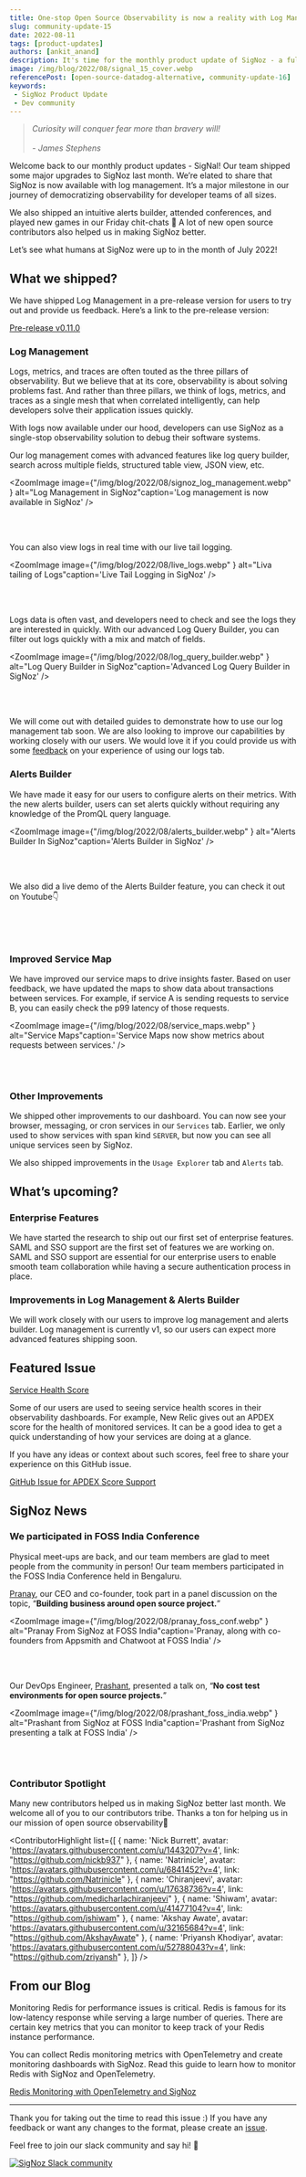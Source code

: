 ```yaml
---
title: One-stop Open Source Observability is now a reality with Log Management in SigNoz - SigNal 15
slug: community-update-15
date: 2022-08-11
tags: [product-updates]
authors: [ankit_anand]
description: It's time for the monthly product update of SigNoz - a full-stack open-source APM tool. Find out what we've been upto at SigNoz during July, 2022.
image: /img/blog/2022/08/signal_15_cover.webp
referencePost: [open-source-datadog-alternative, community-update-16]
keywords:
 - SigNoz Product Update
 - Dev community
---
```



<head>
  <link rel="canonical" href="https://signoz.io/blog/community-update-15/"/>
</head>

> *Curiosity will conquer fear more than bravery will!*<br></br>
*- James Stephens*
> 

Welcome back to our monthly product updates - SigNal! Our team shipped some major upgrades to SigNoz last month. We’re elated to share that SigNoz is now available with log management. It’s a major milestone in our journey of democratizing observability for developer teams of all sizes.



We also shipped an intuitive alerts builder, attended conferences, and played new games in our Friday chit-chats 🥳 A lot of new open source contributors also helped us in making SigNoz better.

Let’s see what humans at SigNoz were up to in the month of July 2022!

## What we shipped?

We have shipped Log Management in a pre-release version for users to try out and provide us feedback. Here’s a link to the pre-release version:

[Pre-release v0.11.0](https://github.com/SigNoz/signoz/releases/tag/v0.11.0-rc.1)

### Log Management

Logs, metrics, and traces are often touted as the three pillars of observability. But we believe that at its core, observability is about solving problems fast. And rather than three pillars, we think of logs, metrics, and traces as a single mesh that when correlated intelligently, can help developers solve their application issues quickly.

With logs now available under our hood, developers can use SigNoz as a single-stop observability solution to debug their software systems.

Our log management comes with advanced features like log query builder, search across multiple fields, structured table view, JSON view, etc.

<ZoomImage
    image={"/img/blog/2022/08/signoz_log_management.webp" } alt="Log Management in SigNoz"caption='Log management is now available in SigNoz'
/>

<br></br>

You can also view logs in real time with our live tail logging.

<ZoomImage
    image={"/img/blog/2022/08/live_logs.webp" } alt="Liva tailing of Logs"caption='Live Tail Logging in SigNoz'
/>

<br></br>

Logs data is often vast, and developers need to check and see the logs they are interested in quickly. With our advanced Log Query Builder, you can filter out logs quickly with a mix and match of fields.

<ZoomImage
    image={"/img/blog/2022/08/log_query_builder.webp" } alt="Log Query Builder in SigNoz"caption='Advanced Log Query Builder in SigNoz'
/>

<br></br>

We will come out with detailed guides to demonstrate how to use our log management tab soon. We are also looking to improve our capabilities by working closely with our users. We would love it if you could provide us with some [feedback](https://github.com/SigNoz/signoz/discussions/1513) on your experience of using our logs tab.

### Alerts Builder

We have made it easy for our users to configure alerts on their metrics. With the new alerts builder, users can set alerts quickly without requiring any knowledge of the PromQL query language.

<ZoomImage
    image={"/img/blog/2022/08/alerts_builder.webp" } alt="Alerts Builder In SigNoz"caption='Alerts Builder in SigNoz'
/>

<br></br>

We also did a live demo of the Alerts Builder feature, you can check it out on Youtube👇

<p>&nbsp;</p>

<Youtube id="oQFMfEc9JNI"  />

<p>&nbsp;</p>

### Improved Service Map

We have improved our service maps to drive insights faster. Based on user feedback, we have updated the maps to show data about transactions between services. For example, if service A is sending requests to service B, you can easily check the p99 latency of those requests.

<ZoomImage
    image={"/img/blog/2022/08/service_maps.webp" } alt="Service Maps"caption='Service Maps now show metrics about requests between services.'
/>

<br></br>

### Other Improvements

We shipped other improvements to our dashboard. You can now see your browser, messaging, or cron services in our `Services` tab. Earlier, we only used to show services with span kind `SERVER`, but now you can see all unique services seen by SigNoz.

We also shipped improvements in the `Usage Explorer` tab and `Alerts` tab.

## What’s upcoming?

### Enterprise Features

We have started the research to ship out our first set of enterprise features. SAML and SSO support are the first set of features we are working on. SAML and SSO support are essential for our enterprise users to enable smooth team collaboration while having a secure authentication process in place.

### Improvements in Log Management & Alerts Builder

We will work closely with our users to improve log management and alerts builder. Log management is currently v1, so our users can expect more advanced features shipping soon.

## Featured Issue

[Service Health Score](https://github.com/SigNoz/signoz/issues/1477)

Some of our users are used to seeing service health scores in their observability dashboards. For example, New Relic gives out an APDEX score for the health of monitored services. It can be a good idea to get a quick understanding of how your services are doing at a glance.

If you have any ideas or context about such scores, feel free to share your experience on this GitHub issue.

[GitHub Issue for APDEX Score Support](https://github.com/SigNoz/signoz/issues/1477)

## SigNoz News

### We participated in FOSS India Conference

Physical meet-ups are back, and our team members are glad to meet people from the community in person! Our team members participated in the FOSS India Conference held in Bengaluru.

[Pranay](https://www.linkedin.com/in/pranay01/), our CEO and co-founder, took part in a panel discussion on the topic, “**Building business around open source project.**”

<ZoomImage
    image={"/img/blog/2022/08/pranay_foss_conf.webp" } alt="Pranay From SigNoz at FOSS India"caption='Pranay, along with co-founders from Appsmith and Chatwoot at FOSS India'
/>

<br></br>

Our DevOps Engineer, [Prashant](https://www.linkedin.com/in/prashantshahi/), presented a talk on, “**No cost test environments for open source projects.**”

<ZoomImage
    image={"/img/blog/2022/08/prashant_foss_india.webp" } alt="Prashant from SigNoz at FOSS India"caption='Prashant from SigNoz presenting a talk at FOSS India'
/>

<br></br>


### Contributor Spotlight

Many new contributors helped us in making SigNoz better last month. We welcome all of you to our contributors tribe. Thanks a ton for helping us in our mission of open source observability🤗

<ContributorHighlight 
list={[
      {
         name: 'Nick Burrett',
         avatar: 'https://avatars.githubusercontent.com/u/1443207?v=4',
         link: "https://github.com/nickb937"
      },
      {
         name: 'Natrinicle',
         avatar: 'https://avatars.githubusercontent.com/u/6841452?v=4',
         link: "https://github.com/Natrinicle"
      },
      {
         name: 'Chiranjeevi',
         avatar: 'https://avatars.githubusercontent.com/u/17638736?v=4',
         link: "https://github.com/medicharlachiranjeevi"
      },
      {
         name: 'Shiwam',
         avatar: 'https://avatars.githubusercontent.com/u/41477104?v=4',
         link: "https://github.com/jshiwam"
      },
      {
         name: 'Akshay Awate',
         avatar: 'https://avatars.githubusercontent.com/u/32165684?v=4',
         link: "https://github.com/AkshayAwate"
      },
      {
         name: 'Priyansh Khodiyar',
         avatar: 'https://avatars.githubusercontent.com/u/52788043?v=4',
         link: "https://github.com/zriyansh"
      },
   ]} 
/>

<p></p>

## From our Blog

Monitoring Redis for performance issues is critical. Redis is famous for its low-latency response while serving a large number of queries. There are certain key metrics that you can monitor to keep track of your Redis instance performance.

You can collect Redis monitoring metrics with OpenTelemetry and create monitoring dashboards with SigNoz. Read this guide to learn how to monitor Redis with SigNoz and OpenTelemetry.

[Redis Monitoring with OpenTelemetry and SigNoz](https://signoz.io/blog/redis-opentelemetry/)

---

Thank you for taking out the time to read this issue :) If you have any feedback or want any changes to the format, please create an [issue](https://github.com/SigNoz/signoz/issues).

Feel free to join our slack community and say hi! 👋

[![SigNoz Slack community](/img/blog/common/join_slack_cta.png)](https://signoz.io/slack)


